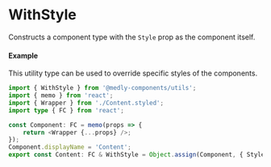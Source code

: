 
<Meta title="Utils/Types/WithStyle" />

# WithStyle

Constructs a component type with the `Style` prop as the component itself.

#### Example

This utility type can be used to override specific styles of the components.

```ts
import { WithStyle } from '@medly-components/utils';
import { memo } from 'react';
import { Wrapper } from './Content.styled';
import type { FC } from 'react';

const Component: FC = memo(props => {
    return <Wrapper {...props} />;
});
Component.displayName = 'Content';
export const Content: FC & WithStyle = Object.assign(Component, { Style: Wrapper });
```
